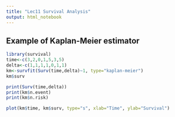 ```yaml
---
title: "Lec11 Survival Analysis"
output: html_notebook
---
```

## Example of Kaplan-Meier estimator
```r
library(survival)
time<-c(3,2,0,1,5,3,5)
delta<-c(1,1,1,1,0,1,1)
km<-survfit(Surv(time,delta)~1, type="kaplan-meier")
km$surv
```

```r
print(Surv(time,delta))
print(km$n.event)
print(km$n.risk)
```

```r
plot(km$time, km$surv, type="s", xlab="Time", ylab="Survival")
```

